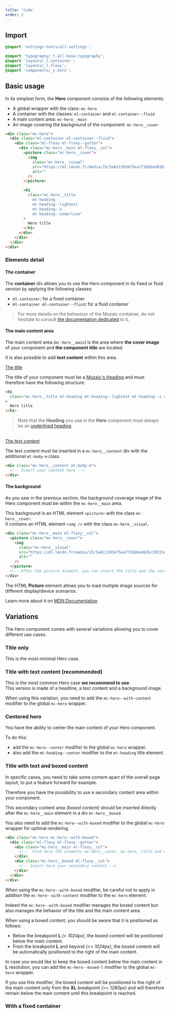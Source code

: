 ```yaml
---
title: 'Code'
order: 2
---
```


## Import

```scss
@import 'settings-tools/all-settings';

@import 'typography/_t.all-base-typography';
@import 'layouts/_l.container';
@import 'layouts/_l.flexy';
@import 'components/_c.hero';
```

## Basic usage

In its simplest form, the **Hero** component consists of the following elements:

- A global wrapper with the class: `mc-hero`
- A container with the classes: `ml-container` and `ml-container--fluid`
- A main content area: `mc-hero__main`
- An image covering the background of the component: `mc-hero__cover`

```html
<div class="mc-hero">
  <div class="ml-container ml-container--fluid">
    <div class="ml-flexy ml-flexy--gutter">
      <div class="mc-hero__main ml-flexy__col">
        <picture class="mc-hero__cover">
          <img
            class="mc-hero__visual"
            src="https://m1.lmcdn.fr/media/15/5e611393475ea771bbbad626/2872342965/greenkub-maison-sans-permis5e611393063b330009a4a405.jpg?width=800&crop=16:9,smart"
            alt=""
          />
        </picture>

        <h1
          class="mc-hero__title 
            mt-heading
            mt-heading--lightest
            mt-heading--s 
            mt-heading--underline"
        >
          Hero title
        </h1>
      </div>
    </div>
  </div>
</div>
```

### Elements detail

#### The container

The **container** div allows you to use the Hero component in its fixed or fluid version by applying the following classes:

- `ml-container`: for a fixed container
- `ml-container ml-container--fluid`: for a fluid container

> For more details on the behaviour of the Mozaïc container, do not hesitate to consult [the documentation dedicated](/Foundations/Layout/Container/) to it.

#### The main content area

The main content area _(`mc-hero__main`)_ is the area where **the cover image** of your component and **the component title** are located.

It is also possible to add **text content** within this area.

<u>The title</u>

The title of your component must be a [Mozaic's Heading](/Foundations/Typography/HeadingStyles/) and must therefore have the following structure:

```html
<h1
  class="mc-hero__title mt-heading mt-heading--lightest mt-heading--s mt-heading--underline"
>
  Hero title
</h1>
```

> Note that the **Heading** you use in the **Hero** component must always be an [underlined heading](/Foundations/Typography/HeadingStyles/#underlined-headings).

<br />
<u>The text content</u>

The text content must be inserted in a `mc-hero__content` div with the additional `mt-body-m` class.

```html
<div class="mc-hero__content mt-body-m">
  <!-- Insert your content here -->
</div>
```

#### The background

As you saw in the previous section, the background coverage image of the Hero component must be within the `mc-hero__main` area.

This background is an HTML element `<picture>` with the class `mc-hero__cover`. <br/>It contains an HTML element `<img />` with the class `mc-hero__visual`.

```html
<div class="mc-hero__main ml-flexy__col">
  <picture class="mc-hero__cover">
    <img
      class="mc-hero__visual"
      src="https://m1.lmcdn.fr/media/15/5e611393475ea771bbbad626/2872342965/greenkub-maison-sans-permis5e611393063b330009a4a405.jpg?width=800&crop=16:9,smart"
      alt=""
    />
  </picture>
  <!-- After the picture element, you can insert the title and the content of your component  -->
</div>
```

<Highlight theme="tips" title="Take advantage of the picture element">

The HTML **Picture** element allows you to load multiple image sources for different display/device scenarios.

Learn more about it on [MDN Documentation](https://developer.mozilla.org/en-US/docs/Web/HTML/Element/picture)

</Highlight>

## Variations

The Hero component comes with several variations allowing you to cover different use cases.

### Title only

This is the most minimal Hero case.

<Story id="content-hero--default" height="400" />

### Title with text content (recommended)

This is the most common Hero case **we recommend to use**. <br/>This version is made of a headline, a text content and a background image.

When using this variation, you need to add the `mc-hero--with-content` modifier to the global `mc-hero` wrapper.

<Story id="content-hero--with-content" height="400" />

### Centered hero

You have the ability to center the main content of your Hero component.

To do this:

- add the `mc-hero--center` modifier to the global `mc-hero` wrapper.
- also add the `mt-heading--center` modifier to the `mt-heading` title element.

<Story id="content-hero--title-centered" height="400" />

<Story id="content-hero--centered-content" height="400" />

### Title with text and boxed content

In specific cases, you need to take some content apart of the overall page layout, to put a feature forward for example.

Therefore you have the possibility to use a secondary content area within your component.

This secondary content area _(boxed content)_ should be inserted directly after the `mc-hero__main` element in a div `mc-hero__boxed`.

You also need to add the `mc-hero--with-boxed` modifier to the global `mc-hero` wrapper for optimal rendering.

```html
<div class="mc-hero mc-hero--with-boxed">
  <div class="ml-flexy ml-flexy--gutter">
    <div class="mc-hero__main ml-flexy__col">
      <!--  Find here the elements mc-hero__cover, mc-hero__title and mc-hero__content -->
    </div>
    <div class="mc-hero__boxed ml-flexy__col">
      <!-- Insert here your secondary content -->
    </div>
  </div>
</div>
```

<Story id="content-hero--boxed-content" height="700" />

<Highlight theme="warning">

When using the `mc-hero--with-boxed` modifier, be careful not to apply in addition the `mc-hero--with-content` modifier to the `mc-hero` element.

Indeed the `mc-hero--with-boxed` modifier manages the boxed content but also manages the behavior of the title and the main content area.

</Highlight>

<Highlight title="More about the boxed content position">

When using a boxed content, you should be aware that it is positioned as follows:

- Below the breakpoint **L** _(< 1024px)_, the boxed content will be positioned below the main content.
- From the breakpoint **L** and beyond _(>= 1024px)_, the boxed content will be automatically positioned to the right of the main content.

</Highlight>

<Highlight theme="tips">

In case you would like to keep the boxed content below the main content in **L** resolution, you can add the `mc-hero--boxed-l` modifier to the global `mc-hero` wrapper.

If you use this modifier, the boxed content will be positioned to the right of the main content only from the **XL** breakpoint _(>= 1280px)_ and will therefore remain below the main content until this breakpoint is reached.

</Highlight>

### With a fixed container

<Story id="content-hero--fixed" height="400" />
